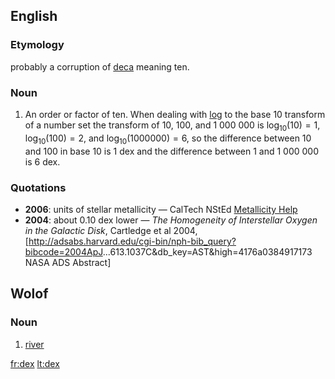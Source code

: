 ==English==

===Etymology===
probably a corruption of [[deca]] meaning ten.

=== Noun ===
{{en-noun|dexes}}

# {{physics|and|astrophysics|_|jargon}} An order or factor of ten. When dealing with [[log]] to the base 10 transform of a number set the transform of 10, 100, and 1 000 000 is <math>\log_{10}(10) = 1</math>, <math>\log_{10}(100) = 2</math>, and <math>\log_{10}(1 000 000) = 6</math>, so the difference between 10 and 100 in base 10 is 1 dex and the difference between 1 and 1 000 000 is 6 dex.

===Quotations===

*'''2006''':  units of stellar metallicity — CalTech NStEd [http://nsted.ipac.caltech.edu/NStED/docs/parhelp/Metallicity.html Metallicity Help]
*'''2004''':  about 0.10 dex lower &mdash; ''The Homogeneity of Interstellar Oxygen in the Galactic Disk'', Cartledge et al 2004, [http://adsabs.harvard.edu/cgi-bin/nph-bib_query?bibcode=2004ApJ...613.1037C&amp;db_key=AST&amp;high=4176a0384917173 NASA ADS Abstract]

== Wolof ==

=== Noun ===
{{infl|wo|noun}}

# [[river]]

[[fr:dex]]
[[lt:dex]]